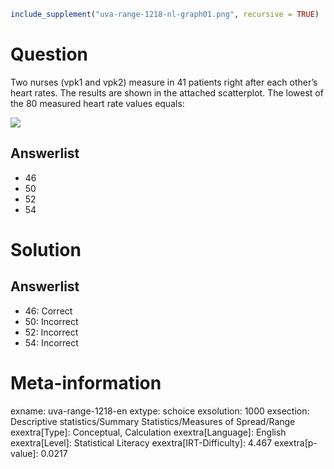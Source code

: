 ```r
include_supplement("uva-range-1218-nl-graph01.png", recursive = TRUE)
```

Question
========

Two nurses (vpk1 and vpk2) measure in 41 patients right after each other's heart rates. The results are shown in the attached scatterplot. The lowest of the 80 measured heart rate values equals:

![](uva-range-1218-nl-graph01.png)

Answerlist
----------

* 46
* 50
* 52
* 54

Solution
========

Answerlist
----------

* 46: Correct
* 50: Incorrect
* 52: Incorrect
* 54: Incorrect

Meta-information
================
exname: uva-range-1218-en
extype: schoice
exsolution: 1000
exsection: Descriptive statistics/Summary Statistics/Measures of Spread/Range
exextra[Type]: Conceptual, Calculation
exextra[Language]: English
exextra[Level]: Statistical Literacy
exextra[IRT-Difficulty]: 4.467
exextra[p-value]: 0.0217
